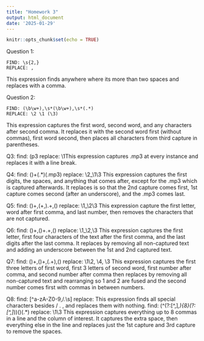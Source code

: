 ```yaml
---
title: "Homework 3"
output: html_document
date: '2025-01-29'
---
```


```r
knitr::opts_chunk$set(echo = TRUE)
```



Question 1: 
```
FIND: \s{2,} 
REPLACE: ,
```
This expression finds anywhere where its more than two spaces and replaces with a comma.


Question 2: 
```
FIND: (\b\w+),\s*(\b\w+),\s*(.*) 
REPLACE: \2 \1 (\3)
```
This expression captures the first word, second word, and any characters after second comma. It replaces it with the second word first (without commas), first word second, then places all characters from third capture in parentheses. 

Q3: find: (\b\.mp3 \b) replace: \1\n This expression captures .mp3 at every instance and replaces it with a line break.

Q4: find: (\d+)\s+(.*)(\.mp3) replace: \2_\1\3 This expression captures the first digits, the spaces, and anything that comes after, except for the .mp3 which is captured afterwards. It replaces is so that the 2nd capture comes first, 1st capture comes second (after an underscore), and the .mp3 comes last.

Q5: find: (\w)\w+,(\w+,)\d+.+,(\d+) replace: \1_\2\3 This expression capture the first letter, word after first comma, and last number, then removes the characters that are not captured.

Q6: find: (\w)\w+,(\w{4})\w+.+,(\d+) replace: \1_\2\,\3 This expression captures the first letter, first four characters of the text after the first comma, and the last digits after the last comma. It replaces by removing all non-captured text and adding an underscore between the 1st and 2nd captured text.

Q7: find: (\w{3})\w+,(\w{3})\w+,(\d+.+),(\d+) replace: \1\2, \4, \3 This expression captures the first three letters of first word, first 3 letters of second word, first number after comma, and second number after comma then replaces by removing all non-captured text and rearranging so 1 and 2 are fused and the second number comes first with commas in between numbers.

Q8: find: [^a-zA-Z0-9,/.\s] replace:    This expression finds all special characters besides / . , and replaces them with nothing.
    find: (^(?:[^,]*,){8}(?:[^,]*))(\s)(.*) replace: \1\3 This expression captures everything up to 8 commas in a line and the column of interest. It captures the extra space, then everything else in the line and replaces just the 1st capture and 3rd capture to remove the spaces.


